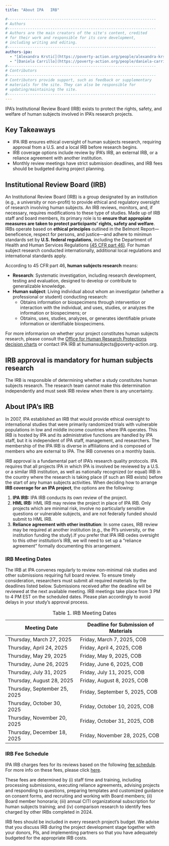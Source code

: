 ```yaml
---
title: "About IPA   IRB"

#------------------------------------------------------------------
# Authors
#------------------------------------------------------------------
# Authors are the main creators of the site's content, credited
# for their work and responsible for its core development, 
# including writing and editing.
#------------------------------------------------------------------
authors-ipa:
  - "[Alexandra Krstić](https://poverty-action.org/people/alexandra-krstic)"
  - "[Daniela Carrillo](https://poverty-action.org/people/daniela-carrillo)"
#------------------------------------------------------------------
# Contributors
#------------------------------------------------------------------
# Contributors provide support, such as feedback or supplementary
# materials for the site. They can also be responsible for
# updating/maintaining the site.
#------------------------------------------------------------------
---
```


:::{.custom-summary-block}
IPA’s Institutional Review Board (IRB) exists to protect the rights, safety, and welfare of human subjects involved in IPA’s research projects.
:::

:::{.callout-tip appearance="simple"}
## Key Takeaways
* IPA IRB ensures ethical oversight of human subjects research, requiring approval from a U.S. and a local IRB before research begins.
* IRB coverage options include review by IPA’s IRB, an external IRB, or a reliance agreement with another institution.
* Monthly review meetings have strict submission deadlines, and IRB fees should be budgeted during project planning.
:::


## Institutional Review Board (IRB)

An Institutional Review Board (IRB) is a group designated by an institution (e.g., a university or non-profit) to provide ethical and regulatory oversight of research involving human subjects. An IRB reviews, monitors, and, if necessary, requires modifications to these type of studies. Made up of IRB staff and board members, its primary role is to **ensure that appropiate measures are taken to protect participants' rights, safety and welfare**. IRBs operate based on **ethical principles** outlined in the Belmont Report—beneficence, respect for persons, and justice—and adhere to minimun standards set by **U.S. federal regulations**, including the Department of Health and Human Services Regulations [(45 CFR part 46)](https://www.hhs.gov/ohrp/regulations-and-policy/regulations/45-cfr-46/index.html). For human subject research conducted internationally, additional local regulations and international standards apply.

According to 45 CFR part 46, **human subjects research** means:

- **Research**: Systematic investigation, including research development, testing and evaluation, designed to develop or contribute to generalizable knowledge. 
- **Human subject**: Living individual about whom an investigator (whether a professional or student) conducting research:
  - Obtains information or biospecimens through intervention or interaction with the individual, and uses, studies, or analyzes the information or biospecimens; or 
  - Obtains, uses, studies, analyzes, or generates identifiable private information or identifiable biospecimens. 

For more informarion on whether your project constitutes human subjects research, please consult the [Office for Human Research Protections decision charts](https://www.hhs.gov/ohrp/regulations-and-policy/decision-charts/index.html#c1) or contact IPA IRB at humansubjects@poverty-action.org. 

::: {.callout-note}
## IRB approval is mandatory for human subjects research
The IRB is responsible of determining whether a study constitutes human subjects research. The research team cannot make this determination independently and must seek IRB review when there is any uncertainty.  
:::

## About IPA's IRB

In 2007, IPA established an IRB that would provide ethical oversight to international studies that were primarily randomized trials with vulnerable populations in low and middle income countries where IPA operates. This IRB is hosted by IPA and its administrative functions are handled by IPA staff, but it is independent of IPA staff, management, and researchers. The membership  of the IPA IRB is diverse in affiliations and is composed of members who are external to IPA. The IRB convenes on a monthly basis.

IRB approval is a fundamental part of IPA's research quality protocols. IPA requires that all projects IPA in which IPA is involved be reviewed by a U.S. or a similar IRB institution, as well as nationally recognized (or equal) IRB in the country where the research is taking place (if such an IRB exists) before the start of any human subjects activities. When deciding how to arrange **IRB coverage for an IPA project**, the options are the following:

::: {.numbered-list}
1. **IPA IRB:** IPA IRB conducts its own review of the project.
2. **HML IRB:** HML IRB may review the project in place of IPA IRB. Only projects which are minimal risk, involve no particularly sensitive questions or vulnerable subjects, and are not federally funded should submit to HML IRB.
3. **Reliance agreement with other institution**: In some cases, IRB review may be required at another institution (e.g., the PI’s university, or the institution funding the study).If you prefer that IPA IRB cedes oversight to this other institution’s IRB, we will need to set up a “reliance agreement” formally documenting this arrangement.
::: 

### IRB Meeting Dates

The IRB at IPA convenes regularly to review non-minimal risk studies and other submissions requiring full board review. To ensure timely consideration, researchers must submit all required materials by the deadlines listed below. Submissions received after the deadline will be reviewed at the next available meeting. IRB meetings take place from 3 PM to 4 PM EST on the scheduled dates. Please plan accordingly to avoid delays in your study's approval process.

| Meeting Date              | Deadline for Submission of Materials |
|---------------------------|--------------------------------------|
| Thursday, March 27, 2025  | Friday, March 7, 2025, COB         |
| Thursday, April 24, 2025  | Friday, April 4, 2025, COB         |
| Thursday, May 29, 2025    | Friday, May 9, 2025, COB           |
| Thursday, June 26, 2025   | Friday, June 6, 2025, COB          |
| Thursday, July 31, 2025   | Friday, July 11, 2025, COB        |
| Thursday, August 28, 2025 | Friday, August 8, 2025, COB       |
| Thursday, September 25, 2025 | Friday, September 5, 2025, COB |
| Thursday, October 30, 2025  | Friday, October 10, 2025, COB  |
| Thursday, November 20, 2025 | Friday, October 31, 2025, COB  |
| Thursday, December 18, 2025 | Friday, November 28, 2025, COB |

: Table 1. IRB Meeting Dates


### IRB Fee Schedule

IPA IRB charges fees for its reviews based on the following [fee schedule](https://poverty-action.org/sites/default/files/2025-01/IPA%20IRB%20Fee%20Schedule%20-%20Effective%20March%201%202025.pdf). For more info on these fees, please click [here](https://poverty-action.org/sites/default/files/2025-01/IPA%20IRB%20Fee%20Update%20-%20March%201%202025.pdf).

These fees are determined by (i) staff time and training, including processing submissions, executing reliance agreements, advising projects and responding to questions, preparing templates and customized guidance on consent forms, and recruiting and working with Board members; (ii) Board member honoraria; (iii) annual CITI organizational subscription for human subjects training; and (iv) comparison research to identify fees charged by other IRBs completed in 2024.

IRB fees should be included in every research project’s budget. We advise that you discuss IRB during the project development stage together with your donors, PIs, and implementing partners so that you have adequately budgeted for the appropriate IRB costs.



